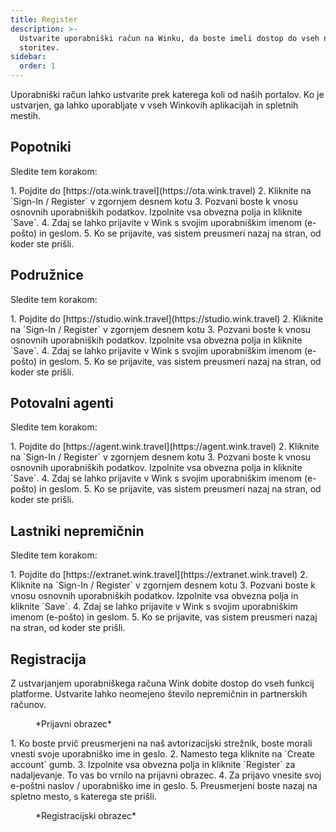 ```yaml
---
title: Register
description: >-
  Ustvarite uporabniški račun na Winku, da boste imeli dostop do vseh naših
  storitev.
sidebar:
  order: 1
---
```


Uporabniški račun lahko ustvarite prek katerega koli od naših portalov. Ko je ustvarjen, ga lahko uporabljate v vseh Winkovih aplikacijah in spletnih mestih.

## Popotniki

Sledite tem korakom:

<Steps>
  1. Pojdite do [https://ota.wink.travel](https://ota.wink.travel)
  2. Kliknite na `Sign-In / Register` v zgornjem desnem kotu
  3. Pozvani boste k vnosu osnovnih uporabniških podatkov. Izpolnite vsa obvezna polja in kliknite `Save`.
  4. Zdaj se lahko prijavite v Wink s svojim uporabniškim imenom (e-pošto) in geslom.
  5. Ko se prijavite, vas sistem preusmeri nazaj na stran, od koder ste prišli.
</Steps>


## Podružnice

Sledite tem korakom:

<Steps>
  1. Pojdite do [https://studio.wink.travel](https://studio.wink.travel)
  2. Kliknite na `Sign-In / Register` v zgornjem desnem kotu
  3. Pozvani boste k vnosu osnovnih uporabniških podatkov. Izpolnite vsa obvezna polja in kliknite `Save`.
  4. Zdaj se lahko prijavite v Wink s svojim uporabniškim imenom (e-pošto) in geslom.
  5. Ko se prijavite, vas sistem preusmeri nazaj na stran, od koder ste prišli.
</Steps>


## Potovalni agenti

Sledite tem korakom:

<Steps>
  1. Pojdite do [https://agent.wink.travel](https://agent.wink.travel)
  2. Kliknite na `Sign-In / Register` v zgornjem desnem kotu
  3. Pozvani boste k vnosu osnovnih uporabniških podatkov. Izpolnite vsa obvezna polja in kliknite `Save`.
  4. Zdaj se lahko prijavite v Wink s svojim uporabniškim imenom (e-pošto) in geslom.
  5. Ko se prijavite, vas sistem preusmeri nazaj na stran, od koder ste prišli.
</Steps>


## Lastniki nepremičnin

Sledite tem korakom:

<Steps>
  1. Pojdite do [https://extranet.wink.travel](https://extranet.wink.travel)
  2. Kliknite na `Sign-In / Register` v zgornjem desnem kotu
  3. Pozvani boste k vnosu osnovnih uporabniških podatkov. Izpolnite vsa obvezna polja in kliknite `Save`.
  4. Zdaj se lahko prijavite v Wink s svojim uporabniškim imenom (e-pošto) in geslom.
  5. Ko se prijavite, vas sistem preusmeri nazaj na stran, od koder ste prišli.
</Steps>


## Registracija

Z ustvarjanjem uporabniškega računa Wink dobite dostop do vseh funkcij platforme. Ustvarite lahko neomejeno število nepremičnin in partnerskih računov.

<figure>
  <CloudinaryImage width="350" height="553" resize="scale" quality="best" alt="Prijava" src="academy/sign-in" errorImage="noimage_opaque_nyrtl0.png" />

  <figcaption>*Prijavni obrazec*</figcaption>
</figure>


<Steps>
  1. Ko boste prvič preusmerjeni na naš avtorizacijski strežnik, boste morali vnesti svoje uporabniško ime in geslo.
  2. Namesto tega kliknite na `Create account` gumb.
  3. Izpolnite vsa obvezna polja in kliknite `Register` za nadaljevanje. To vas bo vrnilo na prijavni obrazec.
  4. Za prijavo vnesite svoj e-poštni naslov / uporabniško ime in geslo.
  5. Preusmerjeni boste nazaj na spletno mesto, s katerega ste prišli.
</Steps>


<figure>
  <CloudinaryImage width="350" height="615" resize="scale" quality="best" alt="Registracija" src="academy/register" errorImage="noimage_opaque_nyrtl0.png" />

  <figcaption>*Registracijski obrazec*</figcaption>
</figure>


